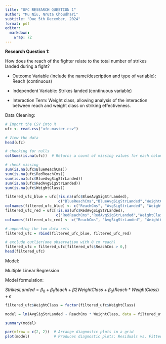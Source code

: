 ```yaml
---
title: "UFC RESEARCH QUESTION 1"
author: "Mu Niu, Nruta Choudhari"
subtitle: "Due 5th December, 2024"
format: pdf
editor: 
  markdown: 
    wrap: 72
---
```


**Research Question 1:**

How does the reach of the fighter relate to the total number of strikes
landed during a fight?

-   Outcome Variable (include the name/description and type of
    variable): Reach (continuous)

-   Independent Variable: Strikes landed (continuous variable)

-   Interaction Term: Weight class, allowing analysis of the interaction
    between reach and weight class on striking effectiveness.

Data Cleaning:

```r
# Import the CSV into R
ufc <- read.csv("ufc-master.csv")

# View the data
head(ufc)
```

```r
# checking for nulls
colSums(is.na(ufc))  # Returns a count of missing values for each column)  # Total number of missing values in the dataset
```

```r
# check missing
sum(is.na(ufc$BlueReachCms))
sum(is.na(ufc$RedReachCms))
sum(is.na(ufc$BlueAvgSigStrLanded))
sum(is.na(ufc$RedAvgSigStrLanded))
sum(is.na(ufc$WeightClass))
```

```r
filtered_ufc_blue = ufc[!is.na(ufc$BlueAvgSigStrLanded), 
                        c("BlueReachCms","BlueAvgSigStrLanded","WeightClass")]
colnames(filtered_ufc_blue) <- c("ReachCms", "AvgSigStrLanded", "WeightClass")
filtered_ufc_red = ufc[!is.na(ufc$RedAvgSigStrLanded), 
                       c("RedReachCms","RedAvgSigStrLanded","WeightClass")]
colnames(filtered_ufc_red) <- c("ReachCms", "AvgSigStrLanded", "WeightClass")

# appending the two data sets
filtered_ufc = rbind(filtered_ufc_blue, filtered_ufc_red)

# exclude outlier(one observation with 0 cm reach)
filtered_ufc = filtered_ufc[filtered_ufc$ReachCms > 0,]
head(filtered_ufc)
```

Model:

Multiple Linear Regression

Model formulation:

$StrikesLanded = \beta_0 + \beta_1Reach + \beta2WeightClass + \beta_3(Reach*WeightClass) + \epsilon$

```r
filtered_ufc$WeightClass = factor(filtered_ufc$WeightClass)

model = lm(AvgSigStrLanded ~ ReachCms * WeightClass, data = filtered_ufc)

summary(model)

```

```r
par(mfrow = c(2, 2))  # Arrange diagnostic plots in a grid
plot(model)           # Produces diagnostic plots: Residuals vs. Fitted, Q-Q plot, etc.

```
